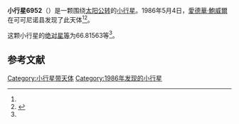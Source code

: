 {{Infobox planet
| bgcolour = #FFFFC0
| name = 6952 Niccolo
| symbol = 
| image = 
| caption = 
| discovery = yes
| discovery_ref = 
| discoverer = [[愛德華·鮑威爾|愛德華·鮑威爾]]
| discovery_site = [[可可尼诺县|可可尼诺县]] 
| discovered = 1986年5月4日
| designations = yes
| mp_name = 
| named_after = 
| alt_names = 1986 JT/ 1987 ST5
| mp_category = [[主带小行星|主带小行星]]
| orbit_ref = <ref name="a">[http://ssd.jpl.nasa.gov/sbdb.cgi?sstr=6952 6952 Niccolo] {{Wayback|url=http://ssd.jpl.nasa.gov/sbdb.cgi?sstr=6952 |date=20200820192025 }}，小行星數據庫瀏覽器（JPL Small-Body Database Browser）－[[美国国家航空航天局|美国国家航空航天局]]喷气推进实验室</ref>
| epoch = 2456400.5 (2013年4月18日更新)
| aphelion = {{convert|3.6794711|AU|km|3|abbr=on|lk=out}}
| perihelion = {{convert|2.1330637|AU|km|3|abbr=on}}
| semimajor = {{convert|2.9062674|AU|km|3|abbr=on}}
| eccentricity = 0.266047
| period = 1809.679978 [[日|日]]<br />4.95[[儒略年|儒略年]]
| avg_speed = 
| inclination = 7.49582
| asc_node = 208.59902
| mean_anomaly = 
| arg_peri = 66.81563
| satellites = 
| physical_characteristics = yes
| dimensions = 
| mass = 
| density = 
| surface_grav = 
| escape_velocity = 
| sidereal_day = 
| axial_tilt = 
| pole_ecliptic_lat = 
| pole_ecliptic_lon = 
| albedo = 
| temperatures= 
| temp_name1 = 
| mean_temp_1 = 
| max_temp_1 = 
| temp_name2 = 
| max_temp_2 = 
| spectral_type = 
| abs_magnitude = 66.81563
}}

'''小行星6952'''（{{lang-en|6952 Niccolo}}）是一颗围绕[[太阳|太阳]][[公转|公转]]的[[小行星|小行星]]。1986年5月4日，[[愛德華·鮑威爾|愛德華·鮑威爾]]在可可尼诺县发现了此天体<ref name="a" /><ref>{{cite news|title=小行星列表|url=http://cfa-www.harvard.edu/iau/lists/NumberedMPs.txt|accessdate=2013-07-08|newspaper=哈佛大学|archive-date=2008-05-17|archive-url=https://web.archive.org/web/20080517010638/http://cfa-www.harvard.edu/iau/lists/NumberedMPs.txt|dead-url=no}}</ref>。

这颗小行星的[[绝对星等|绝对星等]]为66.81563等<ref name="a" />。

==参考文献==
{{reflist}}
{{Minor Planet Number|[[小行星6951|小行星6951]]|[[小行星6953|小行星6953]]}}

{{小天体}}

[[Category:小行星带天体|Category:小行星带天体]]
[[Category:1986年发现的小行星|Category:1986年发现的小行星]]

{{asteroid-stub}}
